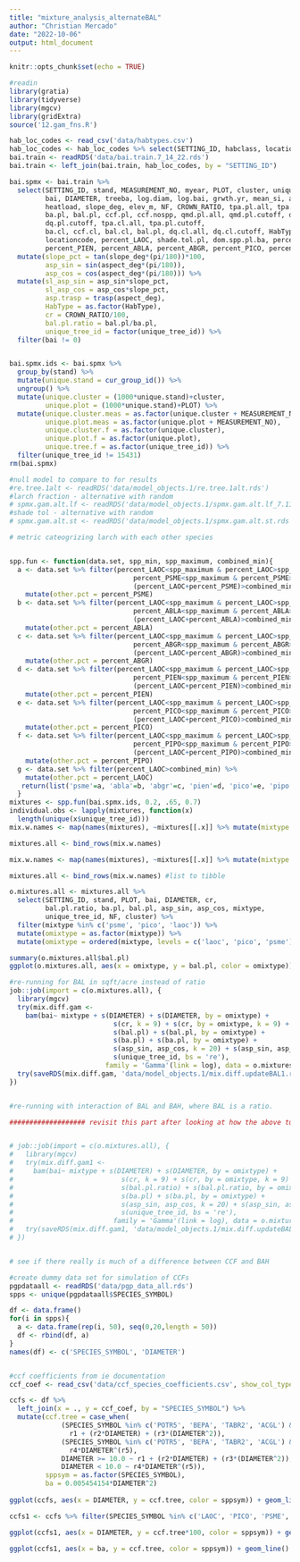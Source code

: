 ```yaml
---
title: "mixture_analysis_alternateBAL"
author: "Christian Mercado"
date: "2022-10-06"
output: html_document
---
```


```r
knitr::opts_chunk$set(echo = TRUE)
```

```r
#readin
library(gratia)
library(tidyverse)
library(mgcv)
library(gridExtra)
source('12.gam_fns.R')

hab_loc_codes <- read_csv('data/habtypes.csv')
hab_loc_codes <- hab_loc_codes %>% select(SETTING_ID, habclass, locationcode)
bai.train <- readRDS('data/bai.train.7_14_22.rds')
bai.train <- left_join(bai.train, hab_loc_codes, by = "SETTING_ID")

bai.spmx <- bai.train %>% 
  select(SETTING_ID, stand, MEASUREMENT_NO, myear, PLOT, cluster, unique_tree_id, 
         bai, DIAMETER, treeba, log.diam, log.bai, grwth.yr, mean_si, aspect_deg, 
         heatload, slope_deg, elev_m, NF, CROWN_RATIO, tpa.pl.all, tpa.pl.cutoff,
         ba.pl, bal.pl, ccf.pl, ccf.nospp, qmd.pl.all, qmd.pl.cutoff, dq.pl.all, 
         dq.pl.cutoff, tpa.cl.all, tpa.pl.cutoff,
         ba.cl, ccf.cl, bal.cl, bal.pl, dq.cl.all, dq.cl.cutoff, HabType, habclass,
         locationcode, percent_LAOC, shade.tol.pl, dom.spp.pl.ba, percent_PSME, 
         percent_PIEN, percent_ABLA, percent_ABGR, percent_PICO, percent_PIPO, percent_other) %>% 
  mutate(slope_pct = tan(slope_deg*(pi/180))*100, 
         asp_sin = sin(aspect_deg*(pi/180)),
         asp_cos = cos(aspect_deg*(pi/180))) %>%
  mutate(sl_asp_sin = asp_sin*slope_pct, 
         sl_asp_cos = asp_cos*slope_pct, 
         asp.trasp = trasp(aspect_deg), 
         HabType = as.factor(HabType),
         cr = CROWN_RATIO/100,
         bal.pl.ratio = bal.pl/ba.pl,
         unique_tree_id = factor(unique_tree_id)) %>% 
  filter(bai != 0)


bai.spmx.ids <- bai.spmx %>% 
  group_by(stand) %>% 
  mutate(unique.stand = cur_group_id()) %>%
  ungroup() %>% 
  mutate(unique.cluster = (1000*unique.stand)+cluster, 
         unique.plot = (1000*unique.stand)+PLOT) %>% 
  mutate(unique.cluster.meas = as.factor(unique.cluster + MEASUREMENT_NO), 
         unique.plot.meas = as.factor(unique.plot + MEASUREMENT_NO),
         unique.cluster.f = as.factor(unique.cluster), 
         unique.plot.f = as.factor(unique.plot), 
         unique.tree.f = as.factor(unique_tree_id)) %>% 
  filter(unique_tree_id != 15431)
rm(bai.spmx)

#null model to compare to for results
#re.tree.1alt <- readRDS('data/model_objects.1/re.tree.1alt.rds')
#larch fraction - alternative with random 
# spmx.gam.alt.lf <- readRDS('data/model_objects.1/spmx.gam.alt.lf_7.11.rds')
#shade tol - alternative with random
# spmx.gam.alt.st <- readRDS('data/model_objects.1/spmx.gam.alt.st.rds')
```

```r
# metric cateogrizing larch with each other species


spp.fun <- function(data.set, spp_min, spp_maximum, combined_min){
  a <- data.set %>% filter(percent_LAOC<spp_maximum & percent_LAOC>spp_min, 
                               percent_PSME<spp_maximum & percent_PSME>spp_min, 
                               (percent_LAOC+percent_PSME)>combined_min) %>% 
    mutate(other.pct = percent_PSME)
  b <- data.set %>% filter(percent_LAOC<spp_maximum & percent_LAOC>spp_min, 
                               percent_ABLA<spp_maximum & percent_ABLA>spp_min, 
                               (percent_LAOC+percent_ABLA)>combined_min) %>% 
    mutate(other.pct = percent_ABLA)
  c <- data.set %>% filter(percent_LAOC<spp_maximum & percent_LAOC>spp_min, 
                               percent_ABGR<spp_maximum & percent_ABGR>spp_min, 
                               (percent_LAOC+percent_ABGR)>combined_min) %>% 
    mutate(other.pct = percent_ABGR)
  d <- data.set %>% filter(percent_LAOC<spp_maximum & percent_LAOC>spp_min, 
                               percent_PIEN<spp_maximum & percent_PIEN>spp_min, 
                               (percent_LAOC+percent_PIEN)>combined_min) %>% 
    mutate(other.pct = percent_PIEN)
  e <- data.set %>% filter(percent_LAOC<spp_maximum & percent_LAOC>spp_min, 
                               percent_PICO<spp_maximum & percent_PICO>spp_min, 
                               (percent_LAOC+percent_PICO)>combined_min) %>% 
    mutate(other.pct = percent_PICO)
  f <- data.set %>% filter(percent_LAOC<spp_maximum & percent_LAOC>spp_min, 
                               percent_PIPO<spp_maximum & percent_PIPO>spp_min, 
                               (percent_LAOC+percent_PIPO)>combined_min) %>% 
    mutate(other.pct = percent_PIPO)
  g <- data.set %>% filter(percent_LAOC>combined_min) %>% 
    mutate(other.pct = percent_LAOC)
   return(list('psme'=a, 'abla'=b, 'abgr'=c, 'pien'=d, 'pico'=e, 'pipo'=f, 'laoc' = g))
  }
mixtures <- spp.fun(bai.spmx.ids, 0.2, .65, 0.7)
individual.obs <- lapply(mixtures, function(x)
  length(unique(x$unique_tree_id)))
mix.w.names <- map(names(mixtures), ~mixtures[[.x]] %>% mutate(mixtype = .x))

mixtures.all <- bind_rows(mix.w.names)

mix.w.names <- map(names(mixtures), ~mixtures[[.x]] %>% mutate(mixtype = .x)) # add names to different mixes in the data

mixtures.all <- bind_rows(mix.w.names) #list to tibble

o.mixtures.all <- mixtures.all %>% 
  select(SETTING_ID, stand, PLOT, bai, DIAMETER, cr, 
         bal.pl.ratio, ba.pl, bal.pl, asp_sin, asp_cos, mixtype, 
         unique_tree_id, NF, cluster) %>% 
  filter(mixtype %in% c('psme', 'pico', 'laoc')) %>% 
  mutate(omixtype = as.factor(mixtype)) %>% 
  mutate(omixtype = ordered(mixtype, levels = c('laoc', 'pico', 'psme')))

```

```r
summary(o.mixtures.all$bal.pl)
ggplot(o.mixtures.all, aes(x = omixtype, y = bal.pl, color = omixtype)) + geom_boxplot()

#re-running for BAL in sqft/acre instead of ratio
job::job(import = c(o.mixtures.all), {
  library(mgcv)
  try(mix.diff.gam <-
    bam(bai~ mixtype + s(DIAMETER) + s(DIAMETER, by = omixtype) +
                          s(cr, k = 9) + s(cr, by = omixtype, k = 9) +
                          s(bal.pl) + s(bal.pl, by = omixtype) +
                          s(ba.pl) + s(ba.pl, by = omixtype) +
                          s(asp_sin, asp_cos, k = 20) + s(asp_sin, asp_cos, by = omixtype, k = 20) +
                          s(unique_tree_id, bs = 're'),
                        family = 'Gamma'(link = log), data = o.mixtures.all, method = 'fREML'))
  try(saveRDS(mix.diff.gam, 'data/model_objects.1/mix.diff.updateBAL1.rds'))
})


#re-running with interaction of BAL and BAH, where BAL is a ratio. 

################### revisit this part after looking at how the above turns out


# job::job(import = c(o.mixtures.all), {
#   library(mgcv)
#   try(mix.diff.gam1 <-
#     bam(bai~ mixtype + s(DIAMETER) + s(DIAMETER, by = omixtype) +
#                           s(cr, k = 9) + s(cr, by = omixtype, k = 9) +
#                           s(bal.pl.ratio) + s(bal.pl.ratio, by = omixtype) +
#                           s(ba.pl) + s(ba.pl, by = omixtype) +
#                           s(asp_sin, asp_cos, k = 20) + s(asp_sin, asp_cos, by = omixtype, k = 20) +
#                           s(unique_tree_id, bs = 're'),
#                         family = 'Gamma'(link = log), data = o.mixtures.all, method = 'fREML'))
#   try(saveRDS(mix.diff.gam1, 'data/model_objects.1/mix.diff.updateBAL1.rds'))
# })



```

```r
# see if there really is much of a difference between CCF and BAH

#create dummy data set for simulation of CCFs
pgpdataall <- readRDS('data/pgp_data_all.rds')
spps <- unique(pgpdataall$SPECIES_SYMBOL)

df <- data.frame()
for(i in spps){
  a <- data.frame(rep(i, 50), seq(0,20,length = 50))
  df <- rbind(df, a)
}
names(df) <- c('SPECIES_SYMBOL', 'DIAMETER')


#ccf coefficients from ie documentation
ccf_coef <- read_csv('data/ccf_species_coefficients.csv', show_col_types = F)

ccfs <- df %>% 
  left_join(x = ., y = ccf_coef, by = "SPECIES_SYMBOL") %>% 
  mutate(ccf.tree = case_when(
             (SPECIES_SYMBOL %in% c('POTR5', 'BEPA', 'TABR2', 'ACGL') & DIAMETER >= 1.0) ~ 
               r1 + (r2*DIAMETER) + (r3*(DIAMETER^2)),
             (SPECIES_SYMBOL %in% c('POTR5', 'BEPA', 'TABR2', 'ACGL') & DIAMETER < 1.0) ~ 
               r4*DIAMETER^(r5),
             DIAMETER >= 10.0 ~ r1 + (r2*DIAMETER) + (r3*(DIAMETER^2)),
             DIAMETER < 10.0 ~ r4*DIAMETER^(r5)), 
         sppsym = as.factor(SPECIES_SYMBOL), 
         ba = 0.005454154*DIAMETER^2)
          
ggplot(ccfs, aes(x = DIAMETER, y = ccf.tree, color = sppsym)) + geom_line()

ccfs1 <- ccfs %>% filter(SPECIES_SYMBOL %in% c('LAOC', 'PICO', 'PSME', 'ABLA', 'ABGR', 'PIEN', 'PIPO', 'PIMO3', 'THPL', 'TSHE'))

ggplot(ccfs1, aes(x = DIAMETER, y = ccf.tree*100, color = sppsym)) + geom_line()

ggplot(ccfs1, aes(x = ba, y = ccf.tree, color = sppsym)) + geom_line()

```

